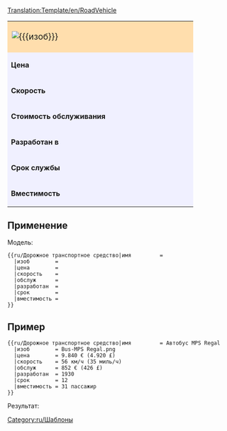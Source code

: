 <noinclude>[[Translation:Template/en/RoadVehicle]]</noinclude><noinclude>[[Category:ru/Шаблоны]]</noinclude>
{| border="2" cellpadding="2" cellspacing="0" style="border: 1px #aaaaaa solid; border-collapse: collapse; margin-bottom:5px"
|-
| colspan="2" style="width: 400px; background: #ffdead; font-size: 120%;" | [[Image:{{{изоб}}}]] '''{{{имя}}}''' 
|-
| style="background: #f0f0ff;" | '''Цена''' 
| style="background: #ffffff; width: 250px;" |{{{цена}}} 
|-
| style="background: #f0f0ff;" | '''Скорость''' 
| style="background: #ffffff;" | {{{скорость}}}
|-
| style="background: #f0f0ff;" | '''Стоимость обслуживания''' 
| style="background: #ffffff;" | {{{обслуж}}}
|-
| style="background: #f0f0ff;" | '''Разработан в''' 
| style="background: #ffffff;" | {{{разработан}}}
|-
| style="background: #f0f0ff;" | '''Срок службы''' 
| style="background: #ffffff;" | {{{срок}}} лет
|-
| style="background: #f0f0ff;" | '''Вместимость''' 
| style="background: #ffffff;" | {{{вместимость}}}
|}<noinclude>


==Применение==
Модель:
<pre>
{{ru/Дорожное транспортное средство|имя         =
  |изоб        =
  |цена        =
  |скорость    =
  |обслуж      =
  |разработан  =
  |срок        =
  |вместимость =
}}
</pre>
==Пример==
<pre>
{{ru/Дорожное транспортное средство|имя         = Автобус MPS Regal
  |изоб        = Bus-MPS Regal.png
  |цена        = 9.840 € (4.920 £)
  |скорость    = 56 км/ч (35 миль/ч)
  |обслуж      = 852 € (426 £)
  |разработан  = 1930
  |срок        = 12
  |вместимость = 31 пассажир
}}
</pre>
Результат:
{{ru/Дорожное транспортное средство|имя    = Автобус MPS Regal
  |изоб    = Bus-MPS Regal.png
  |цена    = 9.840 € (4.920 £)
  |скорость = 56 км/ч (35 миль/ч)
  |обслуж     = 852 € (426 £)
  |разработан   = 1930
  |срок  = 12
  |вместимость = 31 пассажир
}}
</noinclude>